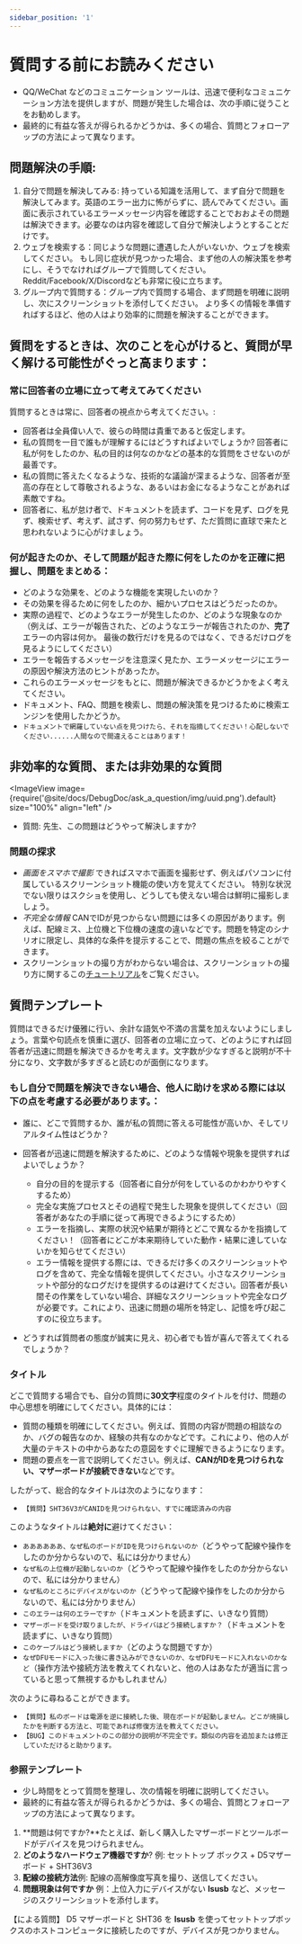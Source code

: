 ```yaml
---
sidebar_position: '1'
---
```




# 質問する前にお読みください

- QQ/WeChat などのコミュニケーション ツールは、迅速で便利なコミュニケーション方法を提供しますが、問題が発生した場合は、次の手順に従うことをお勧めします。
- 最終的に有益な答えが得られるかどうかは、多くの場合、質問とフォローアップの方法によって異なります。

## 問題解決の手順:

1. 自分で問題を解決してみる: 持っている知識を活用して、まず自分で問題を解決してみます。英語のエラー出力に怖がらずに、読んでみてください。画面に表示されているエラーメッセージ内容を確認することでおおよその問題は解決できます。必要なのは内容を確認して自分で解決しようとすることだけです。
2. ウェブを検索する：同じような問題に遭遇した人がいないか、ウェブを検索してください。 もし同じ症状が見つかった場合、まず他の人の解決策を参考にし、そうでなければグループで質問してください。Reddit/Facebook/X/Discordなども非常に役に立ちます。
3. グループ内で質問する：グループ内で質問する場合、まず問題を明確に説明し、次にスクリーンショットを添付してください。 より多くの情報を準備すればするほど、他の人はより効率的に問題を解決することができます。

## 質問をするときは、次のことを心がけると、質問が早く解ける可能性がぐっと高まります：

### 常に回答者の立場に立って考えてみてください

質問するときは常に、回答者の視点から考えてください。:

- 回答者は全員偉い人で、彼らの時間は貴重であると仮定します。
- 私の質問を一目で誰もが理解するにはどうすればよいでしょうか? 回答者に私が何をしたのか、私の目的は何なのかなどの基本的な質問をさせないのが最善です。
- 私の質問に答えたくなるような、技術的な議論が深まるような、回答者が至高の存在として尊敬されるような、あるいはお金になるようなことがあれば素敵ですね。
- 回答者に、私が怠け者で、ドキュメントを読まず、コードを見ず、ログを見ず、検索せず、考えず、試さず、何の努力もせず、ただ質問に直球で来たと思われないように心がけましょう。

### 何が起きたのか、そして問題が起きた際に何をしたのかを正確に把握し、問題をまとめる：

- どのような効果を、どのような機能を実現したいのか？
- その効果を得るために何をしたのか、細かいプロセスはどうだったのか。
- 実際の過程で、どのようなエラーが発生したのか、どのような現象なのか（例えば、エラーが報告された、どのようなエラーが報告されたのか、**完了**エラーの内容は何か。 最後の数行だけを見るのではなく、できるだけログを見るようにしてください）
- エラーを報告するメッセージを注意深く見たか、エラーメッセージにエラーの原因や解決方法のヒントがあったか。
- これらのエラーメッセージをもとに、問題が解決できるかどうかをよく考えてください。
- ドキュメント、FAQ、問題を検索し、問題の解決策を見つけるために検索エンジンを使用したかどうか。
- `ドキュメントで網羅していない点を見つけたら、それを指摘してください！心配しないでください......人間なので間違えることはあります！`

## 非効率的な質問、または非効果的な質問

<ImageView image={require('@site/docs/DebugDoc/ask_a_question/img/uuid.png').default} size="100%" align="left" />

- 質問: 先生、この問題はどうやって解決しますか?

### 問題の探求

- *画面をスマホで撮影* できればスマホで画面を撮影せず、例えばパソコンに付属しているスクリーンショット機能の使い方を覚えてください。 特別な状況でない限りはスクショを使用し、どうしても使えない場合は鮮明に撮影しましょう。
- *不完全な情報* CANでIDが見つからない問題には多くの原因があります。例えば、配線ミス、上位機と下位機の速度の違いなどです。問題を特定のシナリオに限定し、具体的な条件を提示することで、問題の焦点を絞ることができます。
- スクリーンショットの撮り方がわからない場合は、スクリーンショットの撮り方に関するこの[チュートリアル](https://www.bilibili.com/video/BV1LB4y1t7jy/?spm_id_from=333.337.search-card.all.click&vd_source=36affb37d7228751cd1fcbbda487dfdf)をご覧ください。

## 質問テンプレート

質問はできるだけ優雅に行い、余計な語気や不満の言葉を加えないようにしましょう。言葉や句読点を慎重に選び、回答者の立場に立って、どのようにすれば回答者が迅速に問題を解決できるかを考えます。文字数が少なすぎると説明が不十分になり、文字数が多すぎると読むのが面倒になります。

### もし自分で問題を解決できない場合、他人に助けを求める際には以下の点を考慮する必要があります。：

- 誰に、どこで質問するか、誰が私の質問に答える可能性が高いか、そしてリアルタイム性はどうか？

- 回答者が迅速に問題を解決するために、どのような情報や現象を提供すればよいでしょうか？

    - 自分の目的を提示する（回答者に自分が何をしているのかわかりやすくするため）
    - 完全な実施プロセスとその過程で発生した現象を提供してください（回答者があなたの手順に従って再現できるようにするため）
    - エラーを指摘し、実際の状況や結果が期待とどこで異なるかを指摘してください！（回答者にどこが本来期待していた動作・結果に達していないかを知らせてください）
    - エラー情報を提供する際には、できるだけ多くのスクリーンショットやログを含めて、完全な情報を提供してください。小さなスクリーンショットや部分的なログだけを提供するのは避けてください。回答者が長い間その作業をしていない場合、詳細なスクリーンショットや完全なログが必要です。これにより、迅速に問題の場所を特定し、記憶を呼び起こすのに役立ちます。

- どうすれば質問者の態度が誠実に見え、初心者でも皆が喜んで答えてくれるでしょうか？

### タイトル

どこで質問する場合でも、自分の質問に**30文字**程度のタイトルを付け、問題の中心思想を明確にしてください。具体的には：

- 質問の種類を明確にしてください。例えば、質問の内容が問題の相談なのか、バグの報告なのか、経験の共有なのかなどです。これにより、他の人が大量のテキストの中からあなたの意図をすぐに理解できるようになります。
- 問題の要点を一言で説明してください。例えば、**CANがIDを見つけられない、マザーボードが接続できない**などです。

したがって、総合的なタイトルは次のようになります：

- `【質問】SHT36V3がCANIDを見つけられない、すでに確認済みの内容`

このようなタイトルは**絶対に**避けてください：

- `ああああああ、なぜ私のボードがIDを見つけられないのか`（どうやって配線や操作をしたのか分からないので、私には分かりません）
- `なぜ私の上位機が起動しないのか`（どうやって配線や操作をしたのか分からないので、私には分かりません）
- `なぜ私のところにデバイスがないのか`（どうやって配線や操作をしたのか分からないので、私には分かりません）
- `このエラーは何のエラーですか`（ドキュメントを読まずに、いきなり質問）
- `マザーボードを受け取りましたが、ドライバはどう接続しますか？`（ドキュメントを読まずに、いきなり質問）
- `このケーブルはどう接続しますか`（どのような問題ですか）
- `なぜDFUモードに入った後に書き込みができないのか、なぜDFUモードに入れないのかなど`（操作方法や接続方法を教えてくれないと、他の人はあなたが適当に言っていると思って無視するかもしれません）

次のように尋ねることができます。

- `【質問】私のボードは電源を逆に接続した後、現在ボードが起動しません。どこが焼損したかを判断する方法と、可能であれば修復方法を教えてください。`
- `【BUG】このドキュメントのこの部分の説明が不完全です。類似の内容を追加または修正していただけると助かります。`

### 参照テンプレート

- 少し時間をとって質問を整理し、次の情報を明確に説明してください。
- 最終的に有益な答えが得られるかどうかは、多くの場合、質問とフォローアップの方法によって異なります。

1. **問題は何ですか?**たとえば、新しく購入したマザーボードとツールボードがデバイスを見つけられません。
2. **どのようなハードウェア機器ですか**? 例: セットトップ ボックス + D5マザーボード + SHT36V3
3. **配線の接続方法**例: 配線の高解像度写真を撮り、送信してください。
4. **問題現象は何ですか** 例：上位入力にデバイスがない **lsusb** など、メッセージのスクリーンショットを添付します。

【による質問】 D5 マザーボードと SHT36 を **lsusb** を使ってセットトップボックスのホストコンピュータに接続したのですが、デバイスが見つかりません。
